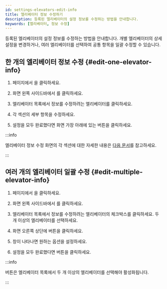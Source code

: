 ```yaml
---
id: settings-elevators-edit-info
title: 엘리베이터 정보 수정하기
description: 등록된 엘리베이터의 설정 정보를 수정하는 방법을 안내합니다.
keywords: [엘리베이터, 정보 수정]
---
```


등록된 엘리베이터의 설정 정보를 수정하는 방법을 안내합니다. 개별 엘리베이터의 상세 설정을 변경하거나, 여러 엘리베이터를 선택하여 공통 항목을 일괄 수정할 수 있습니다.

## 한 개의 엘리베이터 정보 수정 {#edit-one-elevator-info}

1. <Cmd sid='shell.header.launcher' /> 페이지에서 <Cmd sid='shell.header.setting' />을 클릭하세요.

1. 화면 왼쪽 사이드바에서 <Cmd sid='setting.menu.elevator.root' />를 클릭하세요.

1. 엘리베이터 목록에서 정보를 수정하려는 엘리베이터를 클릭하세요.

1. 각 섹션의 세부 항목을 수정하세요.

1. 설정을 모두 완료했다면 화면 가장 아래에 있는 <Cmd sid='button.apply' product='2' /> 버튼을 클릭하세요.

:::info

엘리베이터 정보 수정 화면의 각 섹션에 대한 자세한 내용은 [다음 문서](settings-elevators-add)를 참고하세요.

:::

## 여러 개의 엘리베이터 일괄 수정 {#edit-multiple-elevator-info}

1. <Cmd sid='shell.header.launcher' /> 페이지에서 <Cmd sid='shell.header.setting' />을 클릭하세요.

1. 화면 왼쪽 사이드바에서 <Cmd sid='setting.menu.elevator.root' />를 클릭하세요.

1. 엘리베이터 목록에서 정보를 수정하려는 엘리베이터의 체크박스를 클릭하세요. 두 개 이상의 엘리베이터를 선택하세요.

1. 화면 오른쪽 상단에 <Cmd sid='button.batchEdit' product='2' /> 버튼을 클릭하세요.

1. <Cmd sid='button.batchEdit' product='2' /> 창이 나타나면 원하는 옵션을 설정하세요.

1. 설정을 모두 완료했다면 <Cmd sid='button.apply' product='2' /> 버튼을 클릭하세요.

:::info

<Cmd sid='button.batchEdit' product='2' /> 버튼은 엘리베이터 목록에서 두 개 이상의 엘리베이터를 선택해야 활성화됩니다.

:::